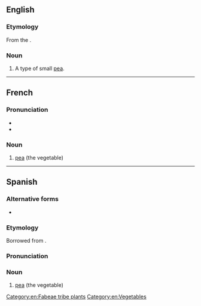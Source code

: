 ==English==

===Etymology===
From the {{uder|en|fr|-}}.

===Noun===
{{en-noun|petits pois}}

# A type of small [[pea]].

[[Category:en:Fabeae tribe plants]]
[[Category:en:Vegetables]]

----

==French==

===Pronunciation===
* {{fr-IPA}}
* {{audio|fr|Fr-un petit pois.ogg|Audio}}

===Noun===
{{fr-noun|m}}

# [[pea]] (the vegetable)

{{C|fr|Vegetables}}

----

==Spanish==

===Alternative forms===
* {{alter|es|petipuás|petipuá}}

===Etymology===
Borrowed from {{bor|es|fr|petit pois|lit=little pea}}.

===Pronunciation===
{{es-pr|petipuás}}

===Noun===
{{es-noun|m}}

# {{lb|es|Costa Rica|Nicaragua|Panama|Venezuela|Puerto Rico|}} [[pea]] (the vegetable)